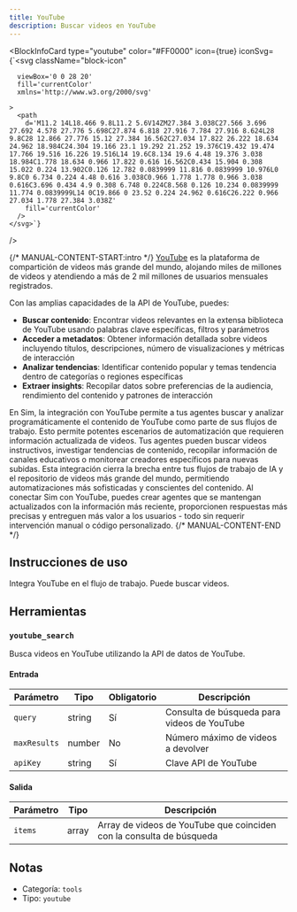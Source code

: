 ```yaml
---
title: YouTube
description: Buscar videos en YouTube
---
```



<BlockInfoCard 
  type="youtube"
  color="#FF0000"
  icon={true}
  iconSvg={`<svg className="block-icon"
      
      
      viewBox='0 0 28 20'
      fill='currentColor'
      xmlns='http://www.w3.org/2000/svg'
      
    >
      <path
        d='M11.2 14L18.466 9.8L11.2 5.6V14ZM27.384 3.038C27.566 3.696 27.692 4.578 27.776 5.698C27.874 6.818 27.916 7.784 27.916 8.624L28 9.8C28 12.866 27.776 15.12 27.384 16.562C27.034 17.822 26.222 18.634 24.962 18.984C24.304 19.166 23.1 19.292 21.252 19.376C19.432 19.474 17.766 19.516 16.226 19.516L14 19.6C8.134 19.6 4.48 19.376 3.038 18.984C1.778 18.634 0.966 17.822 0.616 16.562C0.434 15.904 0.308 15.022 0.224 13.902C0.126 12.782 0.0839999 11.816 0.0839999 10.976L0 9.8C0 6.734 0.224 4.48 0.616 3.038C0.966 1.778 1.778 0.966 3.038 0.616C3.696 0.434 4.9 0.308 6.748 0.224C8.568 0.126 10.234 0.0839999 11.774 0.0839999L14 0C19.866 0 23.52 0.224 24.962 0.616C26.222 0.966 27.034 1.778 27.384 3.038Z'
        fill='currentColor'
      />
    </svg>`}
/>

{/* MANUAL-CONTENT-START:intro */}
[YouTube](https://www.youtube.com/) es la plataforma de compartición de videos más grande del mundo, alojando miles de millones de videos y atendiendo a más de 2 mil millones de usuarios mensuales registrados.

Con las amplias capacidades de la API de YouTube, puedes:

- **Buscar contenido**: Encontrar videos relevantes en la extensa biblioteca de YouTube usando palabras clave específicas, filtros y parámetros
- **Acceder a metadatos**: Obtener información detallada sobre videos incluyendo títulos, descripciones, número de visualizaciones y métricas de interacción
- **Analizar tendencias**: Identificar contenido popular y temas tendencia dentro de categorías o regiones específicas
- **Extraer insights**: Recopilar datos sobre preferencias de la audiencia, rendimiento del contenido y patrones de interacción

En Sim, la integración con YouTube permite a tus agentes buscar y analizar programáticamente el contenido de YouTube como parte de sus flujos de trabajo. Esto permite potentes escenarios de automatización que requieren información actualizada de videos. Tus agentes pueden buscar videos instructivos, investigar tendencias de contenido, recopilar información de canales educativos o monitorear creadores específicos para nuevas subidas. Esta integración cierra la brecha entre tus flujos de trabajo de IA y el repositorio de videos más grande del mundo, permitiendo automatizaciones más sofisticadas y conscientes del contenido. Al conectar Sim con YouTube, puedes crear agentes que se mantengan actualizados con la información más reciente, proporcionen respuestas más precisas y entreguen más valor a los usuarios - todo sin requerir intervención manual o código personalizado.
{/* MANUAL-CONTENT-END */}

## Instrucciones de uso

Integra YouTube en el flujo de trabajo. Puede buscar videos.

## Herramientas

### `youtube_search`

Busca videos en YouTube utilizando la API de datos de YouTube.

#### Entrada

| Parámetro | Tipo | Obligatorio | Descripción |
| --------- | ---- | ----------- | ----------- |
| `query` | string | Sí | Consulta de búsqueda para videos de YouTube |
| `maxResults` | number | No | Número máximo de videos a devolver |
| `apiKey` | string | Sí | Clave API de YouTube |

#### Salida

| Parámetro | Tipo | Descripción |
| --------- | ---- | ----------- |
| `items` | array | Array de videos de YouTube que coinciden con la consulta de búsqueda |

## Notas

- Categoría: `tools`
- Tipo: `youtube`
